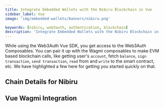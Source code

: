 ```yaml
---
title: Integrate Embedded Wallets with the Nibiru Blockchain in Vue
sidebar_label: Vue
image: 'img/embedded-wallets/banners/nibiru.png'

keywords: [nibiru, web3auth, authentication, blockchain]
description: 'Integrate Embedded Wallets with the Nibiru Blockchain in Vue | Embedded Wallets'
---
```



While using the Web3Auth Vue SDK, you get access to the Web3Auth Composables. You can pair it up with the Wagmi composables to make EVM based blockchain calls, like getting user's `account`, fetch `balance`, `sign transaction`, `send transaction`, `read` from and `write` to the smart contract, etc. We have highlighted a few here for getting you started quickly on that.

## Chain Details for Nibiru

<ChainDetailsNibiru />

## Vue Wagmi Integration

<VueWagmiIntegration />
